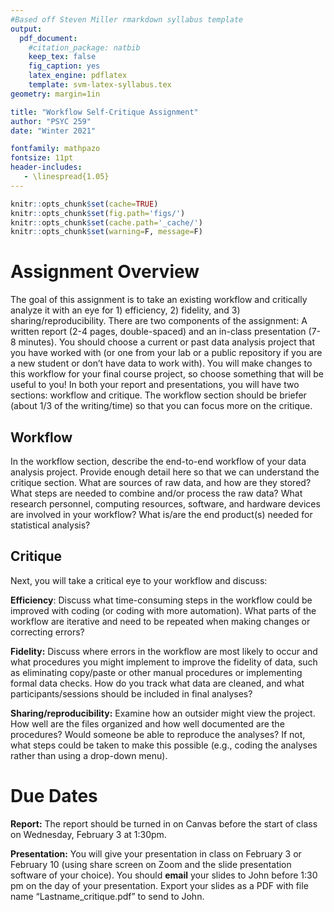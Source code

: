 ```yaml
---
#Based off Steven Miller rmarkdown syllabus template
output: 
  pdf_document:
    #citation_package: natbib
    keep_tex: false
    fig_caption: yes
    latex_engine: pdflatex
    template: svm-latex-syllabus.tex
geometry: margin=1in

title: "Workflow Self-Critique Assignment"
author: "PSYC 259"
date: "Winter 2021"

fontfamily: mathpazo
fontsize: 11pt
header-includes:
   - \linespread{1.05}
---
```


```r
knitr::opts_chunk$set(cache=TRUE)
knitr::opts_chunk$set(fig.path='figs/')
knitr::opts_chunk$set(cache.path='_cache/')
knitr::opts_chunk$set(warning=F, message=F)
```

# Assignment Overview

The goal of this assignment is to take an existing workflow and critically analyze it with an eye for 1) efficiency, 2) fidelity, and 3) sharing/reproducibility. There are two components of the assignment: A written report (2-4 pages, double-spaced) and an in-class presentation (7-8 minutes). You should choose a current or past data analysis project that you have worked with (or one from your lab or a public repository if you are a new student or don't have data to work with). You will make changes to this workflow for your final course project, so choose something that will be useful to you! In both your report and presentations, you will have two sections: workflow and critique. The workflow section should be briefer (about 1/3 of the writing/time) so that you can focus more on the critique. 

## Workflow

In the workflow section, describe the end-to-end workflow of your data analysis project. Provide enough detail here so that we can understand the critique section. What are sources of raw data, and how are they stored? What steps are needed to combine and/or process the raw data? What research personnel, computing resources, software, and hardware devices are involved in your workflow? What is/are the end product(s) needed for statistical analysis?

## Critique 

Next, you will take a critical eye to your workflow and discuss: 

**Efficiency**: Discuss what time-consuming steps in the workflow could be improved with coding (or coding with more automation). What parts of the workflow are iterative and need to be repeated when making changes or correcting errors?

**Fidelity:** Discuss where errors in the workflow are most likely to occur and what procedures you might implement to improve the fidelity of data, such as eliminating copy/paste or other manual procedures or implementing formal data checks. How do you track what data are cleaned, and what participants/sessions should be included in final analyses?

**Sharing/reproducibility:** Examine how an outsider might view the project. How well are the files organized and how well documented are the procedures? Would someone be able to reproduce the analyses? If not, what steps could be taken to make this possible (e.g., coding the analyses rather than using a drop-down menu).

# Due Dates

**Report:** The report should be turned in on Canvas before the start of class on Wednesday, February 3 at 1:30pm. 

**Presentation:** You will give your presentation in class on February 3 or February 10 (using share screen on Zoom and the slide presentation software of your choice). You should **email** your slides to John before 1:30 pm on the day of your presentation. Export your slides as a PDF with file name "Lastname_critique.pdf" to send to John.